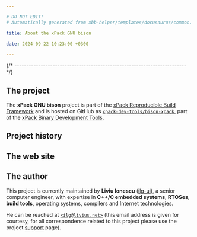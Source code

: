 ```yaml
---

# DO NOT EDIT!
# Automatically generated from xbb-helper/templates/docusaurus/common.

title: About the xPack GNU bison

date: 2024-09-22 10:23:00 +0300

---
```



{/* ------------------------------------------------------------------------ */}

## The project

The **xPack GNU bison** project is part of the
[xPack Reproducible Build Framework](https://xpack.github.io)
and is hosted on GitHub as
[`xpack-dev-tools/bison-xpack`](https://github.com/xpack-dev-tools/bison-xpack),
part of the [xPack Binary Development Tools](https://github.com/xpack-dev-tools/).

<MoreIntro/>

## Project history

<History/>

## The web site

<Website/>

## The author

This project is currently maintained by **Liviu Ionescu**
([ilg-ul](https://github.com/ilg-ul)),
a senior computer engineer, with expertise in **C++/C embedded systems**,
**RTOSes**, **build tools**, operating systems, compilers
and Internet technologies.

He can be reached at [`<ilg@livius.net>`](mailto:ilg@livius.net) (this email
address is given for courtesy, for all correspondence related to this
project please use the project [support](/docs/support/) page).
